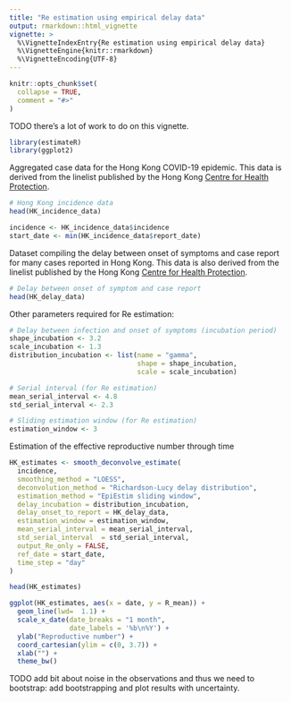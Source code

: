 ```yaml
---
title: "Re estimation using empirical delay data"
output: rmarkdown::html_vignette
vignette: >
  %\VignetteIndexEntry{Re estimation using empirical delay data}
  %\VignetteEngine{knitr::rmarkdown}
  %\VignetteEncoding{UTF-8}
---
```


```r
knitr::opts_chunk$set(
  collapse = TRUE,
  comment = "#>"
)
```

TODO there's a lot of work to do on this vignette.

```r
library(estimateR)
library(ggplot2)
```

Aggregated case data for the Hong Kong COVID-19 epidemic.
This data is derived from the linelist published by the Hong Kong [Centre for Health Protection](https://www.chp.gov.hk).
```r
# Hong Kong incidence data
head(HK_incidence_data)

incidence <- HK_incidence_data$incidence
start_date <- min(HK_incidence_data$report_date)
```

Dataset compiling the delay between onset of symptoms and case report for many cases reported in Hong Kong.
This data is also derived from the linelist published by the Hong Kong [Centre for Health Protection](https://www.chp.gov.hk).
```r
# Delay between onset of symptom and case report
head(HK_delay_data)
```

Other parameters required for Re estimation:
```r
# Delay between infection and onset of symptoms (incubation period)
shape_incubation <- 3.2
scale_incubation <- 1.3
distribution_incubation <- list(name = "gamma", 
                                shape = shape_incubation, 
                                scale = scale_incubation)

# Serial interval (for Re estimation)
mean_serial_interval <- 4.8
std_serial_interval <- 2.3

# Sliding estimation window (for Re estimation)
estimation_window <- 3
```

Estimation of the effective reproductive number through time
```r
HK_estimates <- smooth_deconvolve_estimate(
  incidence,
  smoothing_method = "LOESS",
  deconvolution_method = "Richardson-Lucy delay distribution",
  estimation_method = "EpiEstim sliding window",
  delay_incubation = distribution_incubation,
  delay_onset_to_report = HK_delay_data,
  estimation_window = estimation_window,
  mean_serial_interval = mean_serial_interval,
  std_serial_interval  = std_serial_interval,
  output_Re_only = FALSE,
  ref_date = start_date,
  time_step = "day"
)

head(HK_estimates)
```
```r
ggplot(HK_estimates, aes(x = date, y = R_mean)) +
  geom_line(lwd=  1.1) +
  scale_x_date(date_breaks = "1 month", 
               date_labels = '%b\n%Y') +
  ylab("Reproductive number") +
  coord_cartesian(ylim = c(0, 3.7)) +
  xlab("") +
  theme_bw()
```
TODO add bit about noise in the observations and thus we need to bootstrap: add bootstrapping and plot results with uncertainty.
